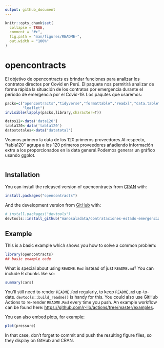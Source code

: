 ```yaml
---
output: github_document
---
```


<!-- README.md is generated from README.Rmd. Please edit that file -->

```r
knitr::opts_chunk$set(
  collapse = TRUE,
  comment = "#>",
  fig.path = "man/figures/README-",
  out.width = "100%"
)
```

# opencontracts

<!-- badges: start -->
<!-- badges: end -->

El objetivo de opencontracts es brindar funciones para analizar los contratos directos por Covid en Perú. El paquete nos permitirá analizar de forma rápida la situación de los contratos por emergencia durante el periodo de emergencia por el Covid-19. Los paqutes que usaremos:

```r
packs=c("opencontracts","tidyverse","formattable","readxl","data.table","rsconnect","tmap",
        "leaflet")
invisible(lapply(packs,library,character=T))

datos12<-data('data120')
tabla120<-data('tabla120')
datostotales<-data('datatotal')

```

Veamos primero la data de los 120 primeros proveedores.Al respecto, "tabla120" agrupa a los 120 primeros proveedores añadiendo información extra a los proporcionados en la data general.Podemos generar un gráfico usando ggplot.


```r


```

## Installation

You can install the released version of opencontracts from [CRAN](https://CRAN.R-project.org) with:

``` r
install.packages("opencontracts")
```

And the development version from [GitHub](https://github.com/) with:

``` r
# install.packages("devtools")
devtools::install_github("manosaladata/contrataciones-estado-emergencia")
```
## Example

This is a basic example which shows you how to solve a common problem:

```r
library(opencontracts)
## basic example code
```

What is special about using `README.Rmd` instead of just `README.md`? You can include R chunks like so:

```r
summary(cars)
```

You'll still need to render `README.Rmd` regularly, to keep `README.md` up-to-date. `devtools::build_readme()` is handy for this. You could also use GitHub Actions to re-render `README.Rmd` every time you push. An example workflow can be found here: <https://github.com/r-lib/actions/tree/master/examples>.

You can also embed plots, for example:

```r
plot(pressure)
```

In that case, don't forget to commit and push the resulting figure files, so they display on GitHub and CRAN.
